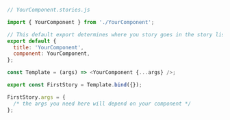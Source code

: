 ```js
// YourComponent.stories.js

import { YourComponent } from './YourComponent';

// This default export determines where you story goes in the story list
export default {
  title: 'YourComponent',
  component: YourComponent,
};

const Template = (args) => <YourComponent {...args} />;

export const FirstStory = Template.bind({});

FirstStory.args = {
  /* the args you need here will depend on your component */
};
```
